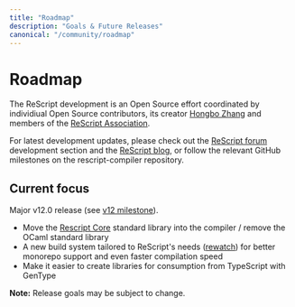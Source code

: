```yaml
---
title: "Roadmap"
description: "Goals & Future Releases"
canonical: "/community/roadmap"
---
```


# Roadmap

The ReScript development is an Open Source effort coordinated by individiual Open Source contributors, its creator [Hongbo Zhang](https://github.com/bobzhang) and members of the [ReScript Association](https://rescript-association.org).

For latest development updates, please check out the [ReScript forum](https://forum.rescript-lang.org) development section and the [ReScript blog](/blog), or follow the relevant GitHub milestones on the rescript-compiler repository.

## Current focus

Major v12.0 release (see [v12 milestone](https://github.com/rescript-lang/rescript/milestone/16)).

- Move the [Rescript Core](https://github.com/rescript-lang/rescript-core) standard library into the compiler / remove the OCaml standard library
- A new build system tailored to ReScript's needs ([rewatch](https://github.com/teamwalnut/rewatch)) for better monorepo support and even faster compilation speed
- Make it easier to create libraries for consumption from TypeScript with GenType

**Note:** Release goals may be subject to change.
